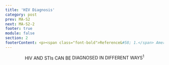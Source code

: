 ```yaml
---
title: 'HIV Diagnosis'
category: post
prev: MA-S2
next: MA-S2-2
footer: true
module: false
section: 2
footerContent: <p><span class="font-bold">Reference&#58; 1.</span> American Sexual Health Association. STI Testing. 2022. Accessed May 19, 2022. https://www.ashasexualhealth.org/get-tested/</p>
---
```


<Header title="ok">
  HIV AND STI<span style={{textTransform:"lowercase"}}>s</span> CAN BE <span className="text-red">DIAGNOSED IN DIFFERENT WAYS<sup>1</sup></span>
</Header>

<SingleLayout>
  <BigTable />
</SingleLayout>
